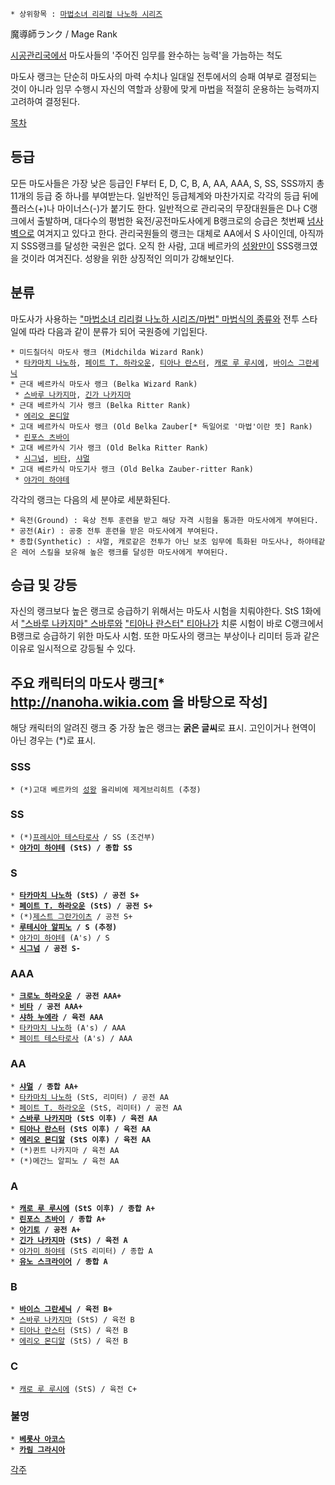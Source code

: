  * 상위항목 : [[마법소녀 리리컬 나노하 시리즈]]

魔導師ランク / Mage Rank

[[시공관리국]]에서 마도사들의 '주어진 임무를 완수하는 능력'을 가늠하는 척도

마도사 랭크는 단순히 마도사의 마력 수치나 일대일 전투에서의 승패 여부로 결정되는 것이 아니라 임무 수행시 자신의 역할과 상황에 맞게 마법을 적절히 운용하는 능력까지 고려하여 결정된다.

[[목차]]
== 등급 ==
모든 마도사들은 가장 낮은 등급인 F부터 E, D, C, B, A, AA, AAA, S, SS, SSS까지 총 11개의 등급 중 하나를 부여받는다. 일반적인 등급체계와 마찬가지로 각각의 등급 뒤에 플러스(+)나 마이너스(-)가 붙기도 한다. 일반적으로 관리국의 무장대원들은 D나 C랭크에서 출발하며, 대다수의 평범한 육전/공전마도사에게 B랭크로의 승급은 첫번째 [[넘사벽]]으로 여겨지고 있다고 한다. 관리국원들의 랭크는 대체로 AA에서 S 사이인데, 아직까지 SSS랭크를 달성한 국원은 없다. 오직 한 사람, 고대 베르카의 [[성왕]]만이 SSS랭크였을 것이라 여겨진다. 성왕을 위한 상징적인 의미가 강해보인다.

== 분류 ==
마도사가 사용하는 [["마법소녀 리리컬 나노하 시리즈/마법" 마법식의 종류]]와 전투 스타일에 따라 다음과 같이 분류가 되어 국원증에 기입된다.

 * 미드칠더식 마도사 랭크 (Midchilda Wizard Rank)
  * [[타카마치 나노하]], [[페이트 T. 하라오운]], [[티아나 란스터]], [[캐로 루 루시에]], [[바이스 그란세닉]]
 * 근대 베르카식 마도사 랭크 (Belka Wizard Rank) 
  * [[스바루 나카지마]], [[긴가 나카지마]]
 * 근대 베르카식 기사 랭크 (Belka Ritter Rank) 
  * [[에리오 몬디알]]
 * 고대 베르카식 마도사 랭크 (Old Belka Zauber[* 독일어로 '마법'이란 뜻] Rank)
  * [[린포스 츠바이]] 
 * 고대 베르카식 기사 랭크 (Old Belka Ritter Rank) 
  * [[시그넘]], [[비타]], [[샤멀]]
 * 고대 베르카식 마도기사 랭크 (Old Belka Zauber-ritter Rank) 
  * [[야가미 하야테]]

각각의 랭크는 다음의 세 분야로 세분화된다.

 * 육전(Ground) : 육상 전투 훈련을 받고 해당 자격 시험을 통과한 마도사에게 부여된다.
 * 공전(Air) : 공중 전투 훈련을 받은 마도사에게 부여된다.
 * 종합(Synthetic) : 샤멀, 캐로같은 전투가 아닌 보조 임무에 특화된 마도사나, 하야테같은 레어 스킬을 보유해 높은 랭크를 달성한 마도사에게 부여된다.

== 승급 및 강등 ==
자신의 랭크보다 높은 랭크로 승급하기 위해서는 마도사 시험을 치뤄야한다. StS 1화에서 [["스바루 나카지마" 스바루]]와 [["티아나 란스터" 티아나]]가 치룬 시험이 바로 C랭크에서 B랭크로 승급하기 위한 마도사 시험. 또한 마도사의 랭크는 부상이나 리미터 등과 같은 이유로 일시적으로 강등될 수 있다.

== 주요 캐릭터의 마도사 랭크[* http://nanoha.wikia.com 을 바탕으로 작성] ==
해당 캐릭터의 알려진 랭크 중 가장 높은 랭크는 '''굵은 글씨'''로 표시. 고인이거나 현역이 아닌 경우는 (*)로 표시.

=== SSS ===
 * (*)고대 베르카의 [[성왕]] 올리비에 제게브리히트 (추정)
=== SS ===
 * (*)[[프레시아 테스타로사]] / SS (조건부)
 * '''[[야가미 하야테]] (StS) / 종합 SS'''
=== S ===
 * '''[[타카마치 나노하]] (StS) / 공전 S+'''
 * '''[[페이트 T. 하라오운]] (StS) / 공전 S+'''
 * (*)[[제스트 그란가이츠]] / 공전 S+
 * '''[[루테시아 알피노]] / S (추정)'''
 * [[야가미 하야테]] (A's) / S
 * '''[[시그넘]] / 공전 S-'''
=== AAA ===
 * '''[[크로노 하라오운]] / 공전 AAA+'''
 * '''[[비타]] / 공전 AAA+'''
 * '''[[샤하 누에라]] / 육전 AAA'''
 * [[타카마치 나노하]] (A's) / AAA
 * [[페이트 테스타로사]] (A's) / AAA
=== AA ===
 * '''[[샤멀]] / 종합 AA+'''
 * [[타카마치 나노하]] (StS, 리미터) / 공전 AA
 * [[페이트 T. 하라오운]] (StS, 리미터) / 공전 AA
 * '''[[스바루 나카지마]] (StS 이후) / 육전 AA'''
 * '''[[티아나 란스터]] (StS 이후) / 육전 AA'''
 * '''[[에리오 몬디알]] (StS 이후) / 육전 AA'''
 * (*)퀸트 나카지마 / 육전 AA
 * (*)메간느 알피노 / 육전 AA
=== A ===
 * '''[[캐로 루 루시에]] (StS 이후) / 종합 A+'''
 * '''[[린포스 츠바이]] / 종합 A+'''
 * '''[[아기토]] / 공전 A+'''
 * '''[[긴가 나카지마]] (StS) / 육전 A'''
 * [[야가미 하야테]] (StS 리미터) / 종합 A
 * '''[[유노 스크라이어]] / 종합 A'''
=== B ===
 * '''[[바이스 그란세닉]] / 육전 B+'''
 * [[스바루 나카지마]] (StS) / 육전 B
 * [[티아나 란스터]] (StS) / 육전 B
 * [[에리오 몬디알]] (StS) / 육전 B
=== C === 
 * [[캐로 루 루시에]] (StS) / 육전 C+

=== 불명 ===
 * '''[[베롯사 아코스]]'''
 * '''[[카림 그라시아]]'''
 
[[각주]]
